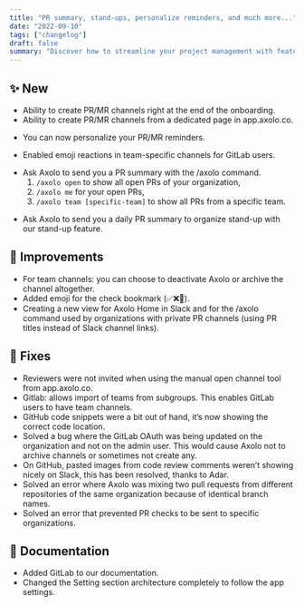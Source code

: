 ```yaml
---
title: "PR summary, stand-ups, personalize reminders, and much more..."
date: "2022-09-10"
tags: ["changelog"]
draft: false
summary: "Discover how to streamline your project management with features like PR summaries, stand-ups, and personalized reminders. Learn how these tools can boost productivity, improve collaboration, and keep your team on track."
---
```


## ✨ New

- Ability to create PR/MR channels right at the end of the onboarding.
- Ability to create PR/MR channels from a dedicated page in app.axolo.co.

<ImageContainer
  src="/blog/static/images/changelog/open-channels.jpg"
  alt="Axolo Manual Open Channels"
  width={2488}
  height={1322}
/>

- You can now personalize your PR/MR reminders.

<ImageContainer
  src="/blog/static/images/changelog/message-personalization.png"
  alt="Reminder personalization for pull requests"
  width={2994}
  height={1318}
/>

- Enabled emoji reactions in team-specific channels for GitLab users.

<ImageContainer
  src="/blog/static/images/changelog/team-channel-notification.png"
  alt="Team channel notification"
  width={2330}
  height={890}
/>

- Ask Axolo to send you a PR summary with the /axolo command.
  1. `/axolo open` to show all open PRs of your organization,
  2. `/axolo me` for your open PRs,
  3. `/axolo team [specific-team]` to show all PRs from a specific team.

<ImageContainer
  src="/blog/static/images/changelog/axolo_command.png"
  alt="Axolo command for a pull request summary"
  width={1490}
  height={1158}
  classNameDiv="mx-20"
/>

- Ask Axolo to send you a daily PR summary to organize stand-up with our stand-up feature.

<ImageContainer
  src="/blog/static/images/changelog/stand-up.png"
  alt="Axolo pull request summary for stand-ups"
  width={1992}
  height={1101}
/>

## 🔨 Improvements

- For team channels: you can choose to deactivate Axolo or archive the channel altogether.
- Added emoji for the check bookmark (✅❌🔄).
- Creating a new view for Axolo Home in Slack and for the /axolo command used by organizations with private PR channels (using PR titles instead of Slack channel links).

## 🐞 Fixes

- Reviewers were not invited when using the manual open channel tool from app.axolo.co.
- Gitlab: allows import of teams from subgroups. This enables GitLab users to have team channels.
- GitHub code snippets were a bit out of hand, it’s now showing the correct code location.
- Solved a bug where the GitLab OAuth was being updated on the organization and not on the admin user. This would cause Axolo not to archive channels or sometimes not create any.
- On GitHub, pasted images from code review comments weren’t showing nicely on Slack, this has been resolved, thanks to Adar.
- Solved an error where Axolo was mixing two pull requests from different repositories of the same organization because of identical branch names.
- Solved an error that prevented PR checks to be sent to specific organizations.

## 📖 Documentation

- Added GitLab to our documentation.
- Changed the Setting section architecture completely to follow the app settings.
